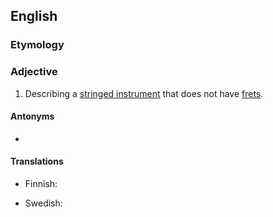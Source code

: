 ==English==

===Etymology===
{{suffix|en|fret|less}}

===Adjective===
{{en-adj|-}}

# Describing a [[stringed instrument]] that does not have [[fret]]s.

====Antonyms====
* {{l|en|fretted}}

====Translations====
{{trans-top|having no frets}}
* Finnish: {{t|fi|otenauhaton}}
{{trans-mid}}
* Swedish: {{t|sv|bandlös}}
{{trans-bottom}}